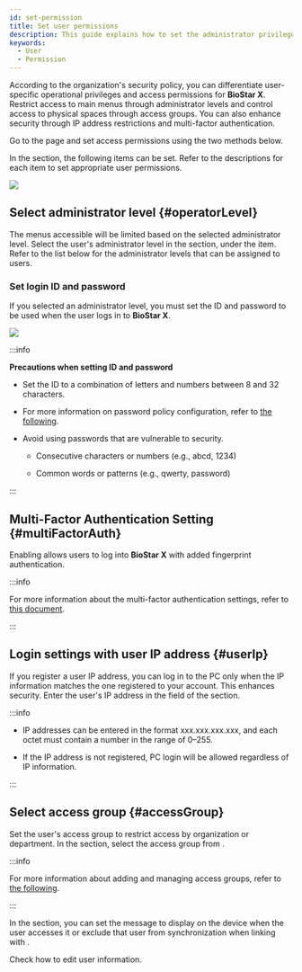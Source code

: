 ```yaml
---
id: set-permission
title: Set user permissions
description: This guide explains how to set the administrator privileges and access permissions for BioStar X users.
keywords:
  - User
  - Permission
---
```


According to the organization's security policy, you can differentiate user-specific operational privileges and access permissions for **BioStar X**. Restrict access to main menus through administrator levels and control access to physical spaces through access groups. You can also enhance security through IP address restrictions and multi-factor authentication.

Go to the <Cmd sid='shell.header.user' /> page and set access permissions using the two methods below.


<EnterUserPage />

In the <Cmd sid='team.user.permission.title' /> section, the following items can be set. Refer to the descriptions for each item to set appropriate user permissions.

<Image src='/img/biostarx-new-user-permission.png' />

## Select administrator level {#operatorLevel}

The menus accessible will be limited based on the selected administrator level. Select the user's administrator level in the <Cmd sid='team.user.permission.title' /> section, under the <Cmd sid='user.bioStarOperator' product='2' /> item. Refer to the list below for the administrator levels that can be assigned to users.


<AccountList />

### Set login ID and password

If you selected an administrator level, you must set the ID and password to be used when the user logs in to **BioStar X**.

<Image src='/img/biostarx-new-user-permission-set-login.png' />

:::info

**Precautions when setting ID and password**

* Set the ID to a combination of letters and numbers between 8 and 32 characters.

* For more information on password policy configuration, refer to [the following](settings-system-security#password-policy-configuration).

* Avoid using passwords that are vulnerable to security.

  * Consecutive characters or numbers (e.g., abcd, 1234)

  * Common words or patterns (e.g., qwerty, password)

:::

## Multi-Factor Authentication Setting {#multiFactorAuth}

Enabling <Cmd sid='common.fingerprintLogin' product='2' /> allows users to log into **BioStar X** with added fingerprint authentication.

:::info

For more information about the multi-factor authentication settings, refer to [this document](login-with-mfa).

:::

## Login settings with user IP address {#userIp}

If you register a user IP address, you can log in to the PC only when the IP information matches the one registered to your account. This enhances security. Enter the user's IP address in the <Cmd sid='team.user.permission.userIp' /> field of the <Cmd sid='team.user.permission.title' /> section.

:::info

* IP addresses can be entered in the format xxx.xxx.xxx.xxx, and each octet must contain a number in the range of 0–255.

* If the IP address is not registered, PC login will be allowed regardless of IP information.

:::

## Select access group {#accessGroup}

Set the user's access group to restrict access by organization or department. In the <Cmd sid='team.user.permission.title' /> section, select the access group from <Cmd sid='team.user.permission.accessGroup' />.

:::info

For more information about adding and managing access groups, refer to [the following](settings-access-control-manage-access-group).

:::

<NextStep>
<NextItem to='set-user-advanced'>

In the <Cmd sid='common.advanced' product='2' /> section, you can set the message to display on the device when the user accesses it or exclude that user from synchronization when linking with <Cmd sid='settings.activeDirectory.title' product='2' className='normal' />.

</NextItem>
<NextItem to='edit-user'>

Check how to edit user information.

</NextItem>
</NextStep>
